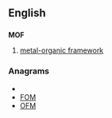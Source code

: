 ==English==

==={{initialism}}===
'''MOF'''

# [[metal-organic framework]]

===Anagrams===
* {{alphagram|fmo}}
* [[FOM#English|FOM]]
* [[OFM#English|OFM]]